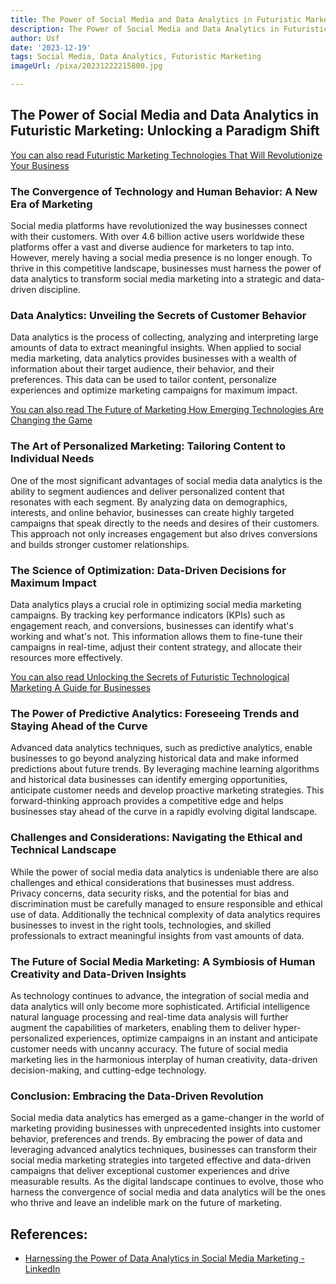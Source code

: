 ```yaml
---
title: The Power of Social Media and Data Analytics in Futuristic Marketing
description: The Power of Social Media and Data Analytics in Futuristic Marketing
author: Usf
date: '2023-12-19'
tags: Social Media, Data Analytics, Futuristic Marketing
imageUrl: /pixa/20231222215800.jpg

---
```

## The Power of Social Media  and Data Analytics in Futuristic Marketing: Unlocking a Paradigm Shift

[You can also read Futuristic Marketing Technologies That Will  Revolutionize Your Business](Futuristic%20Marketing%20Technologies%20That%20Will%20Revolutionize%20Your%20Business)


### The Convergence  of Technology and Human Behavior:  A New Era of Marketing

Social  media  platforms  have revolutionized the way businesses connect with their customers. With over 4.6 billion active users worldwide these  platforms offer a vast  and diverse audience for marketers to  tap  into. However, merely having a social media presence is no longer enough. To thrive in  this competitive landscape, businesses must harness  the power of data analytics to transform social media  marketing into a strategic and data-driven discipline.

### Data Analytics: Unveiling the Secrets of Customer Behavior

Data analytics is the process of collecting, analyzing and interpreting large amounts of data to extract meaningful insights. When applied to social media marketing, data analytics provides businesses with a wealth of information about their target  audience, their behavior, and their preferences. This data can be used to tailor content,  personalize  experiences and optimize marketing campaigns  for maximum impact.

[You can also read The Future of Marketing How Emerging Technologies Are Changing the Game](The%20Future%20of%20Marketing%20How%20Emerging%20Technologies%20Are%20Changing%20the%20Game)


### The Art of Personalized Marketing: Tailoring Content to Individual Needs

One of the most significant advantages of social media data analytics is the ability to segment audiences and deliver personalized content that resonates with each segment. By analyzing data on demographics, interests,  and online behavior, businesses can create highly targeted campaigns that  speak directly to the needs and  desires of their customers. This approach not only increases engagement but also drives conversions and builds stronger customer relationships.

###  The Science  of Optimization: Data-Driven Decisions for Maximum  Impact

Data analytics plays a crucial role in optimizing  social media marketing campaigns. By tracking key performance indicators (KPIs)  such as  engagement reach, and conversions, businesses can identify what's working and what's not. This information  allows them to fine-tune their campaigns in real-time, adjust their content strategy, and allocate their resources more effectively.

[You can also read Unlocking the Secrets of Futuristic Technological Marketing A Guide for Businesses](Unlocking%20the%20Secrets%20of%20Futuristic%20Technological%20Marketing%20A%20Guide%20for%20Businesses)


### The  Power of Predictive Analytics: Foreseeing Trends and  Staying Ahead of the  Curve

Advanced data analytics  techniques, such as predictive analytics, enable businesses to go beyond analyzing historical data and make informed predictions about future trends. By leveraging machine learning algorithms and historical data businesses can identify emerging opportunities, anticipate customer needs  and develop proactive marketing strategies. This forward-thinking approach provides a  competitive edge and helps businesses stay ahead of the curve in a  rapidly evolving digital landscape.

### Challenges and Considerations:  Navigating the Ethical and Technical Landscape

While the  power of social media data analytics is undeniable there  are also challenges and ethical considerations that businesses must address.  Privacy concerns, data  security risks, and the potential for  bias  and discrimination must be  carefully managed  to  ensure responsible and ethical use  of data.  Additionally the technical complexity of data analytics requires businesses  to invest in the right tools, technologies, and skilled professionals to extract meaningful insights  from vast amounts of data.

### The Future of Social Media Marketing: A Symbiosis of Human Creativity and Data-Driven Insights

As technology continues  to advance, the  integration of social media and data  analytics  will only become more sophisticated. Artificial intelligence natural language processing and real-time data  analysis will further augment  the capabilities of marketers, enabling them to deliver hyper-personalized experiences, optimize campaigns  in  an instant  and anticipate customer needs with uncanny accuracy. The future of social media marketing  lies in the harmonious interplay of  human creativity, data-driven decision-making, and cutting-edge technology.

### Conclusion: Embracing the Data-Driven Revolution

Social media data analytics has emerged as a game-changer in the world of marketing providing businesses with  unprecedented insights into customer behavior, preferences and trends. By embracing  the  power of data and leveraging advanced analytics techniques, businesses can transform their social media marketing strategies into targeted effective and data-driven campaigns that deliver exceptional customer experiences and drive measurable results. As the  digital landscape continues to evolve, those who harness the convergence of social media and data analytics  will be  the ones who thrive and leave an indelible mark on  the future of marketing.

## References:
- [Harnessing the Power of Data Analytics in Social Media Marketing - LinkedIn](https://www.linkedin.com/pulse/harnessing-power-data-analytics-social-media-mehdi-hasan)
